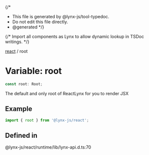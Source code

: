 {/\*

- This file is generated by @lynx-js/tool-typedoc.
- Do not edit this file directly.
- @generated
  \*/}

{/* Import all components as Lynx to allow dynamic lookup in TSDoc writings. */}

[react](/api/react/index.mdx) / root

# Variable: root

```ts
const root: Root;
```

The default and only root of ReactLynx for you to render JSX

## Example

```ts
import { root } from '@lynx-js/react';
```

## Defined in

@lynx-js/react/runtime/lib/lynx-api.d.ts:70
